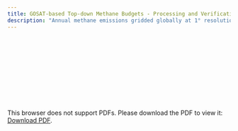 ```yaml
---
title: GOSAT-based Top-down Methane Budgets - Processing and Verification Report
description: "Annual methane emissions gridded globally at 1° resolution for 2019, versionr"
---
```

<object data="./reports/ceos-ch4budget-yeargrid-v1_Processing and Verification Report.pdf" type="application/pdf" width="1024px" height="1000px">
    <embed src="./reports/ceos-ch4budget-yeargrid-v1_Processing and Verification Report.pdf">
        <p>This browser does not support PDFs. Please download the PDF to view it: <a href="./reports/ceos-ch4budget-yeargrid-v1_Processing and Verification Report.pdf">Download PDF</a>.</p>
    </embed>
</object>